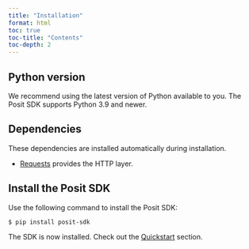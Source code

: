 ```yaml
---
title: "Installation"
format: html
toc: true
toc-title: "Contents"
toc-depth: 2
---
```


## Python version

We recommend using the latest version of Python available to you. The Posit SDK supports Python 3.9 and newer.

## Dependencies

These dependencies are installed automatically during installation.

- [Requests](https://requests.readthedocs.io/en/latest/) provides the HTTP layer.

## Install the Posit SDK

Use the following command to install the Posit SDK:

```bash
$ pip install posit-sdk
```

The SDK is now installed. Check out the [Quickstart](./quickstart.qmd) section.
